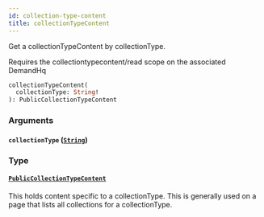 ```yaml
---
id: collection-type-content
title: collectionTypeContent
---
```



Get a collectionTypeContent by collectionType.
                
Requires the collectiontypecontent/read scope on the associated DemandHq


```graphql
collectionTypeContent(
  collectionType: String!
): PublicCollectionTypeContent

```


### Arguments

#### `collectionType` ([`String`](/developers/demandhq-apis/storefront-api/graphql/reference/scalars/string))




### Type

#### [`PublicCollectionTypeContent`](/developers/demandhq-apis/storefront-api/graphql/reference/objects/public-collection-type-content) 

This holds content specific to a collectionType. This is generally used on a
page that lists all collections for a collectionType.




